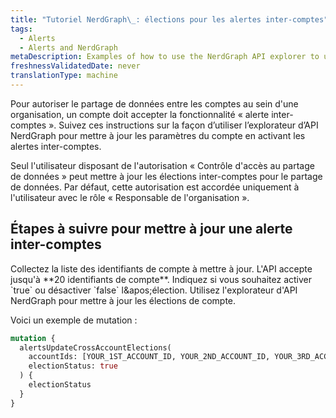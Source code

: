 ```yaml
---
title: "Tutoriel NerdGraph\_: élections pour les alertes inter-comptes"
tags:
  - Alerts
  - Alerts and NerdGraph
metaDescription: Examples of how to use the NerdGraph API explorer to update account elections for cross-account alerting.
freshnessValidatedDate: never
translationType: machine
---
```


Pour autoriser le partage de données entre les comptes au sein d&apos;une organisation, un compte doit accepter la fonctionnalité « alerte inter-comptes ». Suivez ces instructions sur la façon d’utiliser l’explorateur d’API NerdGraph pour mettre à jour les paramètres du compte en activant les alertes inter-comptes.

<Callout variant="important">
  Seul l&apos;utilisateur disposant de l&apos;autorisation « Contrôle d&apos;accès au partage de données » peut mettre à jour les élections inter-comptes pour le partage de données. Par défaut, cette autorisation est accordée uniquement à l&apos;utilisateur avec le rôle « Responsable de l&apos;organisation ».
</Callout>

## Étapes à suivre pour mettre à jour une alerte inter-comptes

<Steps>
  <Step>
    Collectez la liste des identifiants de compte à mettre à jour. L&apos;API accepte jusqu&apos;à **20 identifiants de compte**.
  </Step>

  <Step>
    Indiquez si vous souhaitez activer `true` ou désactiver `false` l&amp;apos;élection.
  </Step>

  <Step>
    Utilisez l&apos;explorateur d&apos;API NerdGraph pour mettre à jour les élections de compte.
  </Step>
</Steps>

Voici un exemple de mutation :

```graphql
mutation {
  alertsUpdateCrossAccountElections(
    accountIds: [YOUR_1ST_ACCOUNT_ID, YOUR_2ND_ACCOUNT_ID, YOUR_3RD_ACCOUNT_ID],
    electionStatus: true
  ) {
    electionStatus
  }
}
```